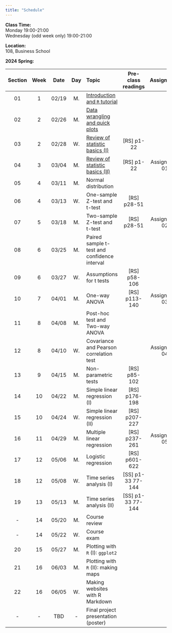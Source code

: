 ---
title: "Schedule"
---
**Class Time:**   
Monday 19:00-21:00  
Wednesday (odd week only) 19:00-21:00   

**Location:**   
108, Business School  

**2024 Spring:**

Section|Week|Date |Day  | Topic                                                                                      |Pre-class readings|Assignment                                                    |
|:----:|:--:|:---:|:---:|:-------------------------------------------------------------------------------------------|:----------------:|:------------------------------------------------------------:|
|01    |1   |02/19|M.   |[Introduction and `R` tutorial](https://zhu-group.github.io/ese335/S01.html)                |                  |                                                              |
|02    |2   |02/26|M.   |[Data wrangling and quick plots](https://zhu-group.github.io/ese335/S02.html)               |                  |                                                              |
|03    |2   |02/28|W.   |[Review of statistic basics (I)](https://zhu-group.github.io/ese335/S03.html)               |[RS] p1-22        |                                                              |
|04    |3   |03/04|M.   |[Review of statistic basics (II)](https://zhu-group.github.io/ese335/S04.html)              |[RS] p1-22        | Assignment 01                                                |
|05    |4   |03/11|M.   |Normal distribution                                                                         |                  |                                                              |
|06    |4   |03/13|W.   |One-sample Z-test and t-test                                                                |[RS] p28-51       |                                                              |
|07    |5   |03/18|M.   |Two-sample Z-test and t-test                                                                |[RS] p28-51       | Assignment 02                                                |   
|08    |6   |03/25|M.   |Paired sample t-test and confidence interval                                                |                  |                                                              |
|09    |6   |03/27|W.   |Assumptions for t tests                                                                     |[RS] p58-106      |                                                              |
|10    |7   |04/01|M.   |One-way ANOVA                                                                               |[RS] p113-140     | Assignment 03                                                |
|11    |8   |04/08|M.   |Post-hoc test and Two-way ANOVA                                                             |                  |                                                              |
|12    |8   |04/10|W.   |Covariance and Pearson correlation test                                                     |                  | Assignment 04                                                |
|13    |9   |04/15|M.   |Non-parametric tests                                                                        |[RS] p85-102      |                                                              |
|14    |10  |04/22|M.   |Simple linear regression (I)                                                                |[RS] p176-198     |                                                              |
|15    |10  |04/24|W.   |Simple linear regression (II)                                                               |[RS] p207-227     |                                                              |
|16    |11  |04/29|M.   |Multiple linear regression                                                                  |[RS] p237-261     | Assignment 05                                                |
|17    |12  |05/06|M.   |Logistic regression                                                                         |[RS] p601-622     |                                                              |
|18    |12  |05/08|W.   |Time series analysis (I)                                                                    |[SS] p1-33 77-144 |                                                              |
|19    |13  |05/13|M.   |Time series analysis (II)                                                                   |[SS] p1-33 77-144 |                                                              |
|-     |14  |05/20|M.   |Course review                                                                               |                  |                                                              |
|-     |14  |05/22|W.   |Course exam                                                                                 |                  |                                                              |
|20    |15  |05/27|M.   |Plotting with `R` (I): `ggplot2`                                                            |                  |                                                              |
|21    |16  |06/03|M.   |Plotting with `R` (II): making maps                                                         |                  |                                                              |  
|22    |16  |06/05|W.   |Making websites with R Markdown                                                             |                  |                                                              |  
|-     |-   |TBD  |-    |Final project presentation (poster)                                                         |                  |                                                              |
